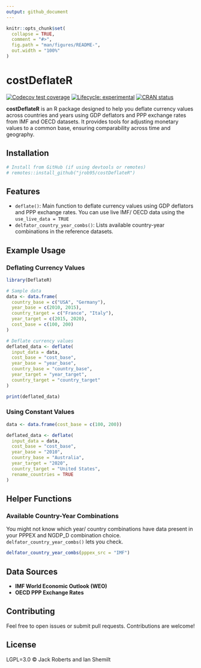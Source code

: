 ```yaml
---
output: github_document
---
```


<!-- README.md is generated from README.Rmd. Please edit that file -->

```r
knitr::opts_chunk$set(
  collapse = TRUE,
  comment = "#>",
  fig.path = "man/figures/README-",
  out.width = "100%"
)
```

# costDeflateR

<!-- badges: start -->
[![Codecov test coverage](https://codecov.io/gh/jrob95/costDeflateR/graph/badge.svg)](https://app.codecov.io/gh/jrob95/costDeflateR)
[![Lifecycle: experimental](https://img.shields.io/badge/lifecycle-experimental-orange.svg)](https://lifecycle.r-lib.org/articles/stages.html#experimental)
[![CRAN status](https://www.r-pkg.org/badges/version/costDeflateR)](https://CRAN.R-project.org/package=costDeflateR)
<!-- badges: end -->


**costDeflateR** is an R package designed to help you deflate currency values across countries and years using GDP deflators and PPP exchange rates from IMF and OECD datasets. It provides tools for adjusting monetary values to a common base, ensuring comparability across time and geography.

## Installation

```r
# Install from GitHub (if using devtools or remotes)
# remotes::install_github("jrob95/costDeflateR")
```

## Features

- `deflate()`: Main function to deflate currency values using GDP deflators and PPP exchange rates. You can use live IMF/ OECD data using the `use_live_data = TRUE`
- `delfator_country_year_combs()`: Lists available country-year combinations in the reference datasets.

## Example Usage

### Deflating Currency Values

```r
library(DeflateR)

# Sample data
data <- data.frame(
  country_base = c("USA", "Germany"),
  year_base = c(2010, 2015),
  country_target = c("France", "Italy"),
  year_target = c(2015, 2020),
  cost_base = c(100, 200)
)

# Deflate currency values
deflated_data <- deflate(
  input_data = data,
  cost_base = "cost_base",
  year_base = "year_base",
  country_base = "country_base",
  year_target = "year_target",
  country_target = "country_target"
)

print(deflated_data)
```

### Using Constant Values

```r
data <- data.frame(cost_base = c(100, 200))

deflated_data <- deflate(
  input_data = data,
  cost_base = "cost_base",
  year_base = "2010",
  country_base = "Australia",
  year_target = "2020",
  country_target = "United States",
  rename_countries = TRUE
)
```

## Helper Functions

### Available Country-Year Combinations

You might not know which year/ country combinations have data present in your PPPEX and NGDP_D combination choice. `delfator_country_year_combs()` lets you check.

```r
delfator_country_year_combs(pppex_src = "IMF")
```


## Data Sources

- **IMF World Economic Outlook (WEO)**
- **OECD PPP Exchange Rates**

## Contributing
Feel free to open issues or submit pull requests. Contributions are welcome!

## License

LGPL=3.0 © Jack Roberts and Ian Shemilt
